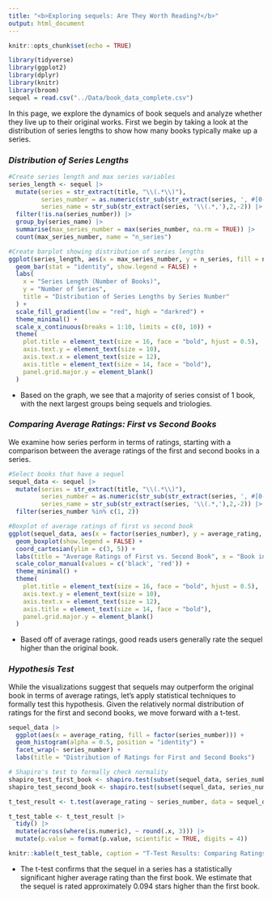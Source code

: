 ```yaml
---
title: "<b>Exploring sequels: Are They Worth Reading?</b>"
output: html_document
---
```


```r
knitr::opts_chunk$set(echo = TRUE)
```
```r
library(tidyverse)
library(ggplot2)
library(dplyr)
library(knitr)
library(broom)
sequel = read.csv("../Data/book_data_complete.csv")
```

In this page, we explore the dynamics of book sequels and analyze whether they live up to their original works. First we begin by taking a look at the distribution of series lengths to show how many books typically make up a series. 

### ***Distribution of Series Lengths***

```r
#Create series length and max series variables
series_length <- sequel |>
  mutate(series = str_extract(title, "\\(.*\\)"), 
         series_number = as.numeric(str_sub(str_extract(series, ', #[0-9]+\\)$'),4,-2)),
         series_name = str_sub(str_extract(series, '\\(.*,'),2,-2)) |>
  filter(!is.na(series_number)) |>
  group_by(series_name) |>
  summarise(max_series_number = max(series_number, na.rm = TRUE)) |>
  count(max_series_number, name = "n_series")

#Create barplot showing distribution of series lengths
ggplot(series_length, aes(x = max_series_number, y = n_series, fill = n_series)) +
  geom_bar(stat = "identity", show.legend = FALSE) +
  labs(
    x = "Series Length (Number of Books)",
    y = "Number of Series",
    title = "Distribution of Series Lengths by Series Number"
  ) +
  scale_fill_gradient(low = "red", high = "darkred") +
  theme_minimal() +
  scale_x_continuous(breaks = 1:10, limits = c(0, 10)) +
  theme(
    plot.title = element_text(size = 16, face = "bold", hjust = 0.5), 
    axis.text.y = element_text(size = 10), 
    axis.text.x = element_text(size = 12),
    axis.title = element_text(size = 14, face = "bold"), 
    panel.grid.major.y = element_blank() 
  )
```

+ Based on the graph, we see that a majority of series consist of 1 book, with the next largest groups being sequels and triologies. 

### ***Comparing Average Ratings: First vs Second Books***

We examine how series perform in terms of ratings, starting with a comparison between the average ratings of the first and second books in a series. 

```r
#Select books that have a sequel
sequel_data <- sequel |>
  mutate(series = str_extract(title, "\\(.*\\)"), 
         series_number = as.numeric(str_sub(str_extract(series, ', #[0-9]+\\)$'),4,-2)),
         series_name = str_sub(str_extract(series, '\\(.*,'),2,-2)) |>
  filter(series_number %in% c(1, 2))

#Boxplot of average ratings of first vs second book
ggplot(sequel_data, aes(x = factor(series_number), y = average_rating, color = factor(series_number))) +
  geom_boxplot(show.legend = FALSE) +
  coord_cartesian(ylim = c(3, 5)) +
  labs(title = "Average Ratings of First vs. Second Book", x = "Book in Series", y = "Average Rating") +
  scale_color_manual(values = c('black', 'red')) +
  theme_minimal() +
  theme(
    plot.title = element_text(size = 16, face = "bold", hjust = 0.5), 
    axis.text.y = element_text(size = 10), 
    axis.text.x = element_text(size = 12),
    axis.title = element_text(size = 14, face = "bold"), 
    panel.grid.major.y = element_blank()
  ) 
```

- Based off of average ratings, good reads users generally rate the sequel higher than the original book.

### ***Hypothesis Test***

While the visualizations suggest that sequels may outperform the original book in terms of average ratings, let's apply statistical techniques to formally test this hypothesis. Given the relatively normal distribution of ratings for the first and second books, we move forward with a t-test. 

```r
sequel_data |>
  ggplot(aes(x = average_rating, fill = factor(series_number))) +
  geom_histogram(alpha = 0.5, position = "identity") +
  facet_wrap(~ series_number) +
  labs(title = "Distribution of Ratings for First and Second Books")

# Shapiro's test to formally check normality
shapiro_test_first_book <- shapiro.test(subset(sequel_data, series_number == 1)$average_rating)
shapiro_test_second_book <- shapiro.test(subset(sequel_data, series_number == 2)$average_rating)
```


```r
t_test_result <- t.test(average_rating ~ series_number, data = sequel_data)

t_test_table <- t_test_result |>
  tidy() |>
  mutate(across(where(is.numeric), ~ round(.x, 3))) |>
  mutate(p.value = format(p.value, scientific = TRUE, digits = 4))

knitr::kable(t_test_table, caption = "T-Test Results: Comparing Ratings of First and Second Books")
```

+ The t-test confirms that the sequel in a series has a statistically significant higher average rating than the first book. We estimate that the sequel is rated approximately 0.094 stars higher than the first book. 


